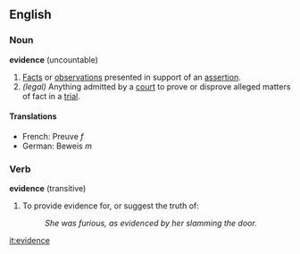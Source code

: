 ==English==

===Noun===
'''evidence''' (uncountable)

#[[Fact]]s or [[observation]]s presented in support of an [[assertion]].
#''(legal)'' Anything admitted by a [[court]] to prove or disprove alleged matters of fact in a [[trial]].

====Translations====
*French: Preuve ''f''
*German: Beweis ''m''

===Verb===

'''evidence''' (transitive)

#To provide evidence for, or suggest the truth of:
#:''She was furious, as evidenced by her slamming the door.''

[[it:evidence]]